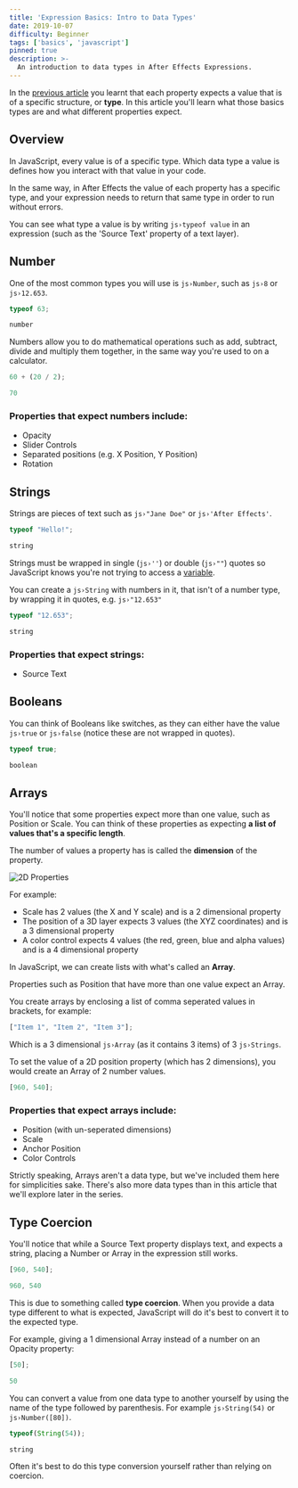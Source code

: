 ```yaml
---
title: 'Expression Basics: Intro to Data Types'
date: 2019-10-07
difficulty: Beginner
tags: ['basics', 'javascript']
pinned: true
description: >-
  An introduction to data types in After Effects Expressions.
---
```



In the [previous article](/blog/basics-introduction) you learnt that each property expects a value that is of a specific structure, or **type**. In this article you'll learn what those basics types are and what different properties expect.

## Overview

In JavaScript, every value is of a specific type. Which data type a value is defines how you interact with that value in your code.

In the same way, in After Effects the value of each property has a specific type, and your expression needs to return that same type in order to run without errors.

You can see what type a value is by writing `js›typeof value` in an expression (such as the 'Source Text' property of a text layer).

## Number

One of the most common types you will use is `js›Number`, such as `js›8` or `js›12.653`. 

```js
typeof 63;
```
<Successful>

```js
number
```

</Successful>

Numbers allow you to do mathematical operations such as add, subtract, divide and multiply them together, in the same way you're used to on a calculator.

```js
60 + (20 / 2);
```

<Successful>

```js
70
```

</Successful>


### Properties that expect numbers include:

- Opacity
- Slider Controls
- Separated positions (e.g. X Position, Y Position)
- Rotation


## Strings

Strings are pieces of text such as `js›"Jane Doe"` or `js›'After Effects'`.

```js
typeof "Hello!";
```
<Successful>

```js
string
```

</Successful>


Strings must be wrapped in single (`js›''`) or double (`js›""`) quotes so JavaScript knows you're not trying to access a [variable](/blog/basics-variables).

You can create a `js›String` with numbers in it, that isn't of a number type, by wrapping it in quotes, e.g. `js›"12.653"`

```js
typeof "12.653";
```
<Successful>

```js
string
```

</Successful>

### Properties that expect strings:

- Source Text

## Booleans

You can think of Booleans like switches, as they can either have the value `js›true` or `js›false` (notice these are not wrapped in quotes).

```js
typeof true;
```
<Successful>

```js
boolean
```

</Successful>

## Arrays

You'll notice that some properties expect more than one value, such as Position or Scale. You can think of these properties as expecting **a list of values that's a specific length**.

The number of values a property has is called the **dimension** of the property.

![2D Properties](2d-properties.png)

For example:

- Scale has 2 values (the X and Y scale) and is a 2 dimensional property
- The position of a 3D layer expects 3 values (the XYZ coordinates) and is a 3 dimensional property
- A color control expects 4 values (the red, green, blue and alpha values) and is a 4 dimensional property

In JavaScript, we can create lists with what's called an **Array**.

<Inform>

Properties such as Position that have more than one value expect an Array.

</Inform>

You create arrays by enclosing a list of comma seperated values in brackets, for example:

```js
["Item 1", "Item 2", "Item 3"];
```

Which is a 3 dimensional `js›Array`  (as it contains 3 items) of 3 `js›Strings`.

To set the value of a 2D position property (which has 2 dimensions), you would create an Array of 2 number values.

```js
[960, 540];
```

### Properties that expect arrays include:

- Position (with un-seperated dimensions)
- Scale
- Anchor Position
- Color Controls

<Note>

Strictly speaking, Arrays aren't a data type, but we've included them here for simplicities sake. There's also more data types than in this article that we'll explore later in the series.

</Note>

## Type Coercion

You'll notice that while a Source Text property displays text, and expects a string, placing a Number or Array in the expression still works.

```js
[960, 540];
```
<Successful>

```js
960, 540
```

</Successful>

This is due to something called **type coercion**. When you provide a data type different to what is expected, JavaScript will do it's best to convert it to the expected type.

For example, giving a 1 dimensional Array instead of a number on an Opacity property:

```js
[50];
```
<Successful>

```js
50
```

</Successful>

You can convert a value from one data type to another yourself by using the name of the type followed by parenthesis. For example `js›String(54)` or `js›Number([80])`.

```js
typeof(String(54));
```
<Successful>

```js
string
```

</Successful>

Often it's best to do this type conversion yourself rather than relying on coercion.